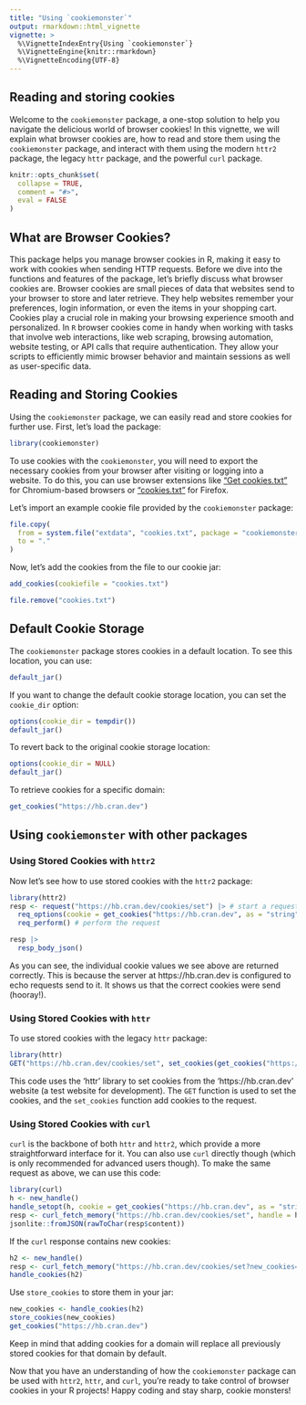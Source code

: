 ```yaml
---
title: "Using `cookiemonster`"
output: rmarkdown::html_vignette
vignette: >
  %\VignetteIndexEntry{Using `cookiemonster`}
  %\VignetteEngine{knitr::rmarkdown}
  %\VignetteEncoding{UTF-8}
---
```


## Reading and storing cookies

Welcome to the `cookiemonster` package, a one-stop solution to help you navigate the delicious world of browser cookies!
In this vignette, we will explain what browser cookies are, how to read and store them using the `cookiemonster` package, and interact with them using the modern `httr2` package, the legacy `httr` package, and the powerful `curl` package.

```r
knitr::opts_chunk$set(
  collapse = TRUE,
  comment = "#>",
  eval = FALSE
)
```

## What are Browser Cookies?

This package helps you manage browser cookies in R, making it easy to work with cookies when sending HTTP requests.
Before we dive into the functions and features of the package, let's briefly discuss what browser cookies are.
Browser cookies are small pieces of data that websites send to your browser to store and later retrieve.
They help websites remember your preferences, login information, or even the items in your shopping cart.
Cookies play a crucial role in making your browsing experience smooth and personalized.
In `R` browser cookies come in handy when working with tasks that involve web interactions, like web scraping, browsing automation, website testing, or API calls that require authentication.
They allow your scripts to efficiently mimic browser behavior and maintain sessions as well as user-specific data.


## Reading and Storing Cookies

Using the `cookiemonster` package, we can easily read and store cookies for further use.
First, let's load the package:

```r
library(cookiemonster)
```

To use cookies with the `cookiemonster`, you will need to export the necessary cookies from your browser after visiting or logging into a website.
To do this, you can use browser extensions like ["Get cookies.txt"](https://chrome.google.com/webstore/detail/get-cookiestxt-locally/cclelndahbckbenkjhflpdbgdldlbecc) for Chromium-based browsers or ["cookies.txt"](https://addons.mozilla.org/en-US/firefox/addon/cookies-txt/) for Firefox.

Let's import an example cookie file provided by the `cookiemonster` package:

```r
file.copy(
  from = system.file("extdata", "cookies.txt", package = "cookiemonster"),
  to = "."
)
```

Now, let's add the cookies from the file to our cookie jar:

```r
add_cookies(cookiefile = "cookies.txt")
```

```r
file.remove("cookies.txt")
```

## Default Cookie Storage

The `cookiemonster` package stores cookies in a default location.
To see this location, you can use:

```r
default_jar()
```

If you want to change the default cookie storage location, you can set the `cookie_dir` option:

```r
options(cookie_dir = tempdir())
default_jar()
```

To revert back to the original cookie storage location:

```r
options(cookie_dir = NULL)
default_jar()
```

To retrieve cookies for a specific domain:

```r
get_cookies("https://hb.cran.dev")
```

## Using `cookiemonster` with other packages

### Using Stored Cookies with `httr2`

Now let's see how to use stored cookies with the `httr2` package:

```r
library(httr2)
resp <- request("https://hb.cran.dev/cookies/set") |> # start a request
  req_options(cookie = get_cookies("https://hb.cran.dev", as = "string")) |> # add cookies to be sent with it
  req_perform() # perform the request

resp |> 
  resp_body_json()
```

As you can see, the individual cookie values we see above are returned correctly.
This is because the server at https://hb.cran.dev is configured to echo requests send to it.
It shows us that the correct cookies were send (hooray!).

### Using Stored Cookies with `httr`

To use stored cookies with the legacy `httr` package:

```r
library(httr)
GET("https://hb.cran.dev/cookies/set", set_cookies(get_cookies("https://hb.cran.dev", as = "vector")))
```

This code uses the 'httr' library to set cookies from the 'https://hb.cran.dev' website (a test website for development).
The `GET` function is used to set the cookies, and the `set_cookies` function add cookies to the request.

### Using Stored Cookies with `curl`

`curl` is the backbone of both `httr` and `httr2`, which provide a more straightforward interface for it.
You can also use `curl` directly though (which is only recommended for advanced users though).
To make the same request as above, we can use this code:

```r
library(curl)
h <- new_handle()
handle_setopt(h, cookie = get_cookies("https://hb.cran.dev", as = "string"))
resp <- curl_fetch_memory("https://hb.cran.dev/cookies/set", handle = h)
jsonlite::fromJSON(rawToChar(resp$content))
```

If the `curl` response contains new cookies:

```r
h2 <- new_handle()
resp <- curl_fetch_memory("https://hb.cran.dev/cookies/set?new_cookies=moo", handle = h2)
handle_cookies(h2)
```

Use `store_cookies` to store them in your jar:

```r
new_cookies <- handle_cookies(h2)
store_cookies(new_cookies)
get_cookies("https://hb.cran.dev")
```

Keep in mind that adding cookies for a domain will replace all previously stored cookies for that domain by default.

Now that you have an understanding of how the `cookiemonster` package can be used with `httr2`, `httr`, and `curl`, you're ready to take control of browser cookies in your R projects!
Happy coding and stay sharp, cookie monsters!

